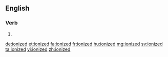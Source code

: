 ==English==

===Verb===
{{head|en}}

# {{en-past of|ionize}}

[[de:ionized]]
[[et:ionized]]
[[fa:ionized]]
[[fr:ionized]]
[[hu:ionized]]
[[mg:ionized]]
[[sv:ionized]]
[[ta:ionized]]
[[vi:ionized]]
[[zh:ionized]]